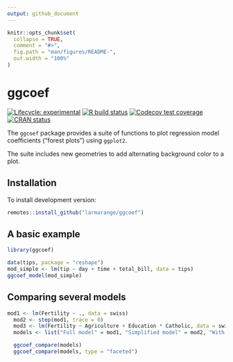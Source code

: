 ```yaml
---
output: github_document
---
```


<!-- README.md is generated from README.Rmd. Please edit that file -->

```r
knitr::opts_chunk$set(
  collapse = TRUE,
  comment = "#>",
  fig.path = "man/figures/README-",
  out.width = "100%"
)
```

# ggcoef

<!-- badges: start -->
[![Lifecycle: experimental](https://img.shields.io/badge/lifecycle-experimental-orange.svg)](https://lifecycle.r-lib.org/articles/stages.html#experimental)
[![R build status](https://github.com/larmarange/ggcoef/workflows/R-CMD-check/badge.svg)](https://github.com/larmarange/ggcoef/actions)
[![Codecov test coverage](https://codecov.io/gh/larmarange/ggcoef/branch/main/graph/badge.svg)](https://app.codecov.io/gh/larmarange/ggcoef?branch=main)
[![CRAN status](https://www.r-pkg.org/badges/version/ggcoef)](https://CRAN.R-project.org/package=ggcoef)
<!-- [![DOI](https://zenodo.org/badge/286680847.svg)](https://zenodo.org/badge/latestdoi/286680847) -->
<!-- badges: end -->

The `ggcoef` package provides a suite of functions to plot regression model coefficients ("forest plots") using `ggplot2`.

The suite includes new geometries to add alternating background color to a plot.

## Installation

<!-- To install stable version:

```r
install.packages("ggcoef")
```

-->
To install development version:

```r
remotes::install_github("larmarange/ggcoef")
```

## A basic example


```r
library(ggcoef)

data(tips, package = "reshape")
mod_simple <- lm(tip ~ day + time + total_bill, data = tips)
ggcoef_model(mod_simple)
```

## Comparing several models

```r
mod1 <- lm(Fertility ~ ., data = swiss)
  mod2 <- step(mod1, trace = 0)
  mod3 <- lm(Fertility ~ Agriculture + Education * Catholic, data = swiss)
  models <- list("Full model" = mod1, "Simplified model" = mod2, "With interaction" = mod3)

  ggcoef_compare(models)
  ggcoef_compare(models, type = "faceted")
```
